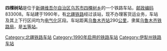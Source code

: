 {{noteTA
|1=zh-cn:始发车次; zh-hk:列車班次;
|2=zh-cn:车次; zh-hk:班次;
}}
{{Infobox China railway station 
|车站名称 = 四棵树站
|车站名称拼音 = 
|车站地址 = [[新疆维吾尔自治区|新疆维吾尔自治区]][[乌苏市|乌苏市]]
|归属 = [[乌鲁木齐铁路局|乌鲁木齐铁路局]]
|车站等级 = [[五等站_(中铁)|五等站]]
|线路 = [[北疆铁路|北疆铁路]]
}}
'''四棵树站'''是位于[[新疆维吾尔自治区|新疆维吾尔自治区]][[乌苏市|乌苏市]][[四棵树乡|四棵树乡]]的一个铁路车站，[[邮政编码|邮政编码]]833008。车站建于1990年，有[[北疆铁路|北疆铁路]]经过该站，现不办理客货运业务，车站及其上下行区间均为[[电气化|电气化]]区段。车站距离[[乌鲁木齐站|乌鲁木齐站]]290[[公里|公里]]，隶属[[乌鲁木齐铁路局|乌鲁木齐铁路局]]，是[[五等站_(中铁)|五等站]]。

{{start rail box}}
{{s-inop|''<s>[[甘河子站|甘河子站]]</s>''(已撤销)<br>[[乌苏站|乌苏站]]}}
{{s-line|[[北疆铁路|北疆铁路]]}}
{{s-inop|''<s>[[高泉站|高泉站]]</s>''(已撤销)<br>[[托托站|托托站]]}}
{{end box}}
{{北疆铁路}}
{{铁路车站小作品}}
{{新疆小作品}}

[[Category:北疆铁路车站|Category:北疆铁路车站]]
[[Category:1990年启用的铁路车站|Category:1990年启用的铁路车站]]
[[Category:伊犁州铁路车站|Category:伊犁州铁路车站]]
